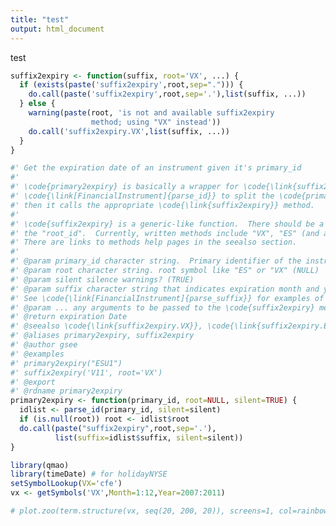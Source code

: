```yaml
---
title: "test"
output: html_document
---
```


test


```r
suffix2expiry <- function(suffix, root='VX', ...) {
  if (exists(paste('suffix2expiry',root,sep="."))) {
    do.call(paste('suffix2expiry',root,sep='.'),list(suffix, ...))
  } else {
    warning(paste(root, 'is not and available suffix2expiry
                  method; using "VX" instead'))
    do.call('suffix2expiry.VX',list(suffix, ...))
  }
}

#' Get the expiration date of an instrument given it's primary_id
#'
#' \code{primary2expiry} is basically a wrapper for \code{\link{suffix2expiry}}.  It uses
#' \code{\link[FinancialInstrument]{parse_id}} to split the \code{primary_id} into rood_id and suffix_id.
#' then it calls the appropriate \code{\link{suffix2expiry}} method.
#'
#' \code{suffix2expiry} is a generic-like function.  There should be a method defined
#' the "root_id".  Currently, written methods include "VX", "ES" (and aliases "YM", "NQ").
#' There are links to methods help pages in the seealso section.
#'
#' @param primary_id character string.  Primary identifier of the instrument
#' @param root character string. root symbol like "ES" or "VX" (NULL)
#' @param silent silence warnings? (TRUE)
#' @param suffix character string that indicates expiration month and year (and, for options, right and strike).
#' See \code{\link[FinancialInstrument]{parse_suffix}} for examples of acceptable formats.
#' @param ... any arguments to be passed to the \code{suffix2expiry} method
#' @return expiration Date
#' @seealso \code{\link{suffix2expiry.VX}}, \code{\link{suffix2expiry.ES}}
#' @aliases primary2expiry, suffix2expiry
#' @author gsee
#' @examples
#' primary2expiry("ESU1")
#' suffix2expiry('V11', root='VX')
#' @export
#' @rdname primary2expiry
primary2expiry <- function(primary_id, root=NULL, silent=TRUE) {
  idlist <- parse_id(primary_id, silent=silent)
  if (is.null(root)) root <- idlist$root
  do.call(paste("suffix2expiry",root,sep='.'),
          list(suffix=idlist$suffix, silent=silent))
}
```

```r
library(qmao)
library(timeDate) # for holidayNYSE
setSymbolLookup(VX='cfe')
vx <- getSymbols('VX',Month=1:12,Year=2007:2011)

# plot.zoo(term.structure(vx, seq(20, 200, 20)), screens=1, col=rainbow(10))
```
